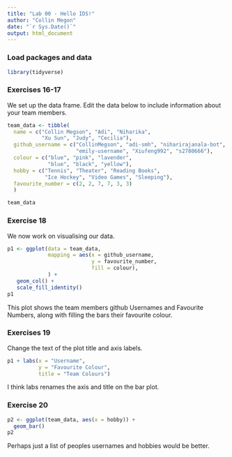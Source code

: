 ```yaml
---
title: "Lab 00 - Hello IDS!"
author: "Collin Megon"
date: "`r Sys.Date()`"
output: html_document
---
```


### Load packages and data

```r
library(tidyverse) 
```

### Exercises 16-17

We set up the data frame. Edit the data below to include information about your team members.

```r
team_data <- tibble(
  name = c("Collin Megson", "Adi", "Niharika", 
           "Xu Sun", "Judy", "Cecilia"),
  github_username = c("CollinMegson", "adi-smh", "niharirajanala-bot", 
                      "emily-username", "Xiufeng992", "s2780666"), 
  colour = c("blue", "pink", "lavender", 
             "blue", "black", "yellow"),
  hobby = c("Tennis", "Theater", "Reading Books", 
            "Ice Hockey", "Video Games", "Sleeping"),
  favourite_number = c(2, 2, 7, 7, 3, 3)
  )

team_data
```

### Exercise 18

We now work on visualising our data. 

```r
p1 <- ggplot(data = team_data, 
             mapping = aes(x = github_username, 
                           y = favourite_number,
                           fill = colour), 
             ) +
   geom_col() +
   scale_fill_identity()
p1
```


This plot shows the team members github Usernames and Favourite Numbers, along with filling the bars their favourite colour.

### Exercises 19

Change the text of the plot title and axis labels.

```r
p1 + labs(x = "Username", 
          y = "Favourite Colour",
          title = "Team Colours")
```

I think labs renames the axis and title on the bar plot.

### Exercise 20

```r
p2 <- ggplot(team_data, aes(x = hobby)) +
  geom_bar()
p2
```

Perhaps just a list of peoples usernames and hobbies would be better.
